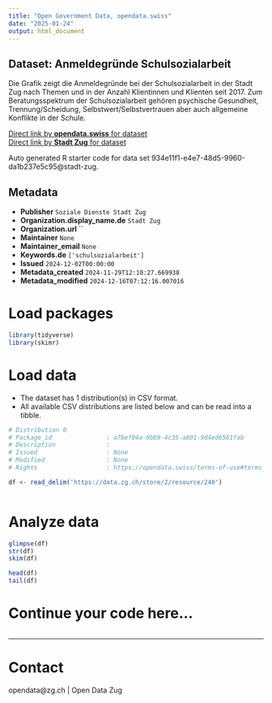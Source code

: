 ```yaml
---
title: "Open Government Data, opendata.swiss"
date: "2025-01-24"
output: html_document
---
```


## Dataset: Anmeldegründe Schulsozialarbeit

Die Grafik zeigt die Anmeldegründe bei der Schulsozialarbeit in der Stadt Zug nach Themen und in der Anzahl Klientinnen und Klienten seit 2017. Zum Beratungsspektrum der Schulsozialarbeit gehören psychische Gesundheit, Trennung/Scheidung, Selbstwert/Selbstvertrauen aber auch allgemeine Konflikte in der Schule.

[Direct link by **opendata.swiss** for dataset](https://opendata.swiss/de/dataset/anmeldegrunde-schulsozialarbeit)<br>
[Direct link by **Stadt Zug** for dataset](https://www.stadtzug.ch/schulsozialarbeit/2816)

Auto generated R starter code for data set 934e11f1-e4e7-48d5-9960-da1b237e5c95@stadt-zug.

## Metadata

- **Publisher** `Soziale Dienste Stadt Zug`
- **Organization.display_name.de** `Stadt Zug`
- **Organization.url** ``
- **Maintainer** `None`
- **Maintainer_email** `None`
- **Keywords.de** `['schulsozialarbeit']`
- **Issued** `2024-12-02T00:00:00`
- **Metadata_created** `2024-11-29T12:10:27.669938`
- **Metadata_modified** `2024-12-16T07:12:16.007016`


# Load packages

```r

library(tidyverse)
library(skimr)

```

# Load data

-   The dataset has 1 distribution(s) in CSV format.
-   All available CSV distributions are listed below and can be read into a tibble.

```r

# Distribution 0
# Package_id               : a7bef04a-0bb9-4c35-a801-9d4ed6561fab
# Description              : 
# Issued                   : None
# Modified                 : None
# Rights                   : https://opendata.swiss/terms-of-use#terms_by

df <- read_delim('https://data.zg.ch/store/2/resource/240')



```

# Analyze data

```r

glimpse(df)
str(df)
skim(df)

head(df)
tail(df)

```

# Continue your code here...

```r

```

------------------------------------------------------------------------

# Contact

opendata@zg.ch | Open Data Zug
